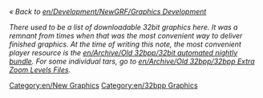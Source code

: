 {{en/shortcut|32bpp list}}
''« Back to [[en/Development/NewGRF/Graphics Development]]''

{{en/historic|Separately downloadable 32bpp graphics are supported in '''OpenTTD 0.6.0 beta 1''' till OpenTTD 1.1. To use them, you have to place the TARs in your <code>data</code> directory and start OpenTTD with a 32bpp [[en/blitter]]. You can find more information in the article [[en/playing with 32bpp graphics]].'' See also the [[en/Community/NewGRF/Playing with 32 bpp graphics|Extra Zoom Levels]] project.

OpenTTD 1.2.0 and later support 32bpp directly via NewGRF support}}

''There used to be a list of downloadable 32bit graphics here. It was a remnant from times when that was the most convenient way to deliver finished graphics. At the time of writing this note, the most convenient player resource is the [[en/Archive/Old 32bpp/32bit automated nightly bundle]]. For some individual tars, go to [[en/Archive/Old 32bpp/32bpp Extra Zoom Levels Files]].''

{{en/Navbox Graphics Development}}

[[Category:en/New Graphics]] [[Category:en/32bpp Graphics]]